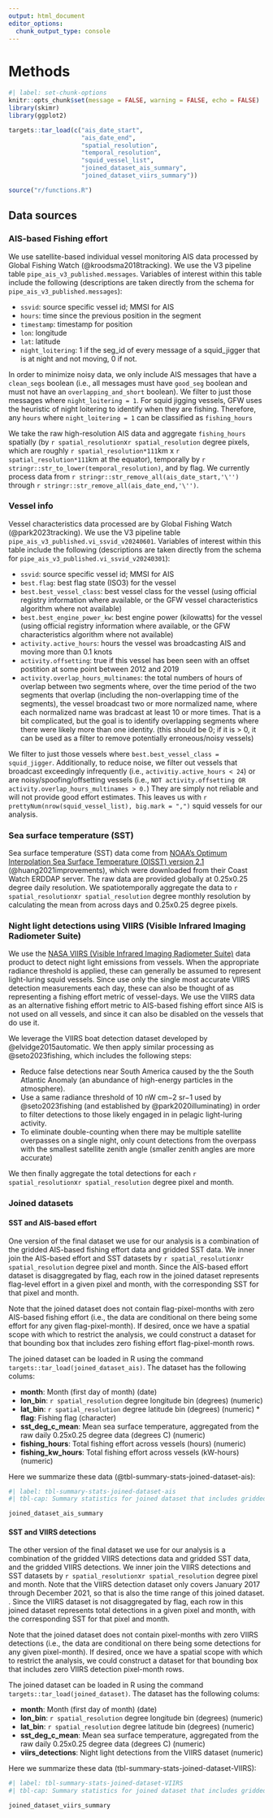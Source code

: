 ```yaml
---
output: html_document
editor_options: 
  chunk_output_type: console
---
```


# Methods {#sec-methods}

```r
#| label: set-chunk-options
knitr::opts_chunk$set(message = FALSE, warning = FALSE, echo = FALSE)
library(skimr)
library(ggplot2)

targets::tar_load(c("ais_date_start",
                    "ais_date_end",
                    "spatial_resolution",
                    "temporal_resolution",
                    "squid_vessel_list",
                    "joined_dataset_ais_summary",
                    "joined_dataset_viirs_summary"))

source("r/functions.R")
```

## Data sources

### AIS-based Fishing effort

We use satellite-based individual vessel monitoring AIS data processed by Global Fishing Watch (@kroodsma2018tracking). We use the V3 pipeline table `pipe_ais_v3_published.messages`. Variables of interest within this table include the following
(descriptions are taken directly from the schema for
`pipe_ais_v3_published.messages`):

-   `ssvid`: source specific vessel id; MMSI for AIS
-   `hours`: time since the previous position in the segment
-   `timestamp`: timestamp for position
-   `lon`: longitude
-   `lat`: latitude
-   `night_loitering`: 1 if the seg_id of every message of a squid_jigger that is at night and not moving, 0 if not.

In order to minimize noisy data, we only include AIS messages that have
a `clean_segs` boolean (i.e., all messages must have `good_seg` boolean
and must not have an `overlapping_and_short` boolean). We filter to just those messages where `night_loitering = 1`. For squid jigging vessels, GFW uses the heuristic of night loitering to identify when they are fishing. Therefore, any `hours` where `night_loitering = 1` can be classified as `fishing_hours`

We take the raw high-resolution AIS data and aggregate `fishing_hours` spatially (by `r spatial_resolution`x`r spatial_resolution` degree pixels, which are roughly `r spatial_resolution*111`km x `r spatial_resolution*111`km at the equator), temporally by `r stringr::str_to_lower(temporal_resolution)`, and by flag. We currently process data from `r stringr::str_remove_all(ais_date_start,'\'')` through `r stringr::str_remove_all(ais_date_end,'\'')`.

### Vessel info

Vessel characteristics data processed are by Global Fishing Watch (@park2023tracking). We use the V3 pipeline table `pipe_ais_v3_published.vi_ssvid_v20240601`. Variables of interest within this table include the following
(descriptions are taken directly from the schema for
`pipe_ais_v3_published.vi_ssvid_v20240301`):

-   `ssvid`: source specific vessel id; MMSI for AIS
-   `best.flag`: best flag state (ISO3) for the vessel\
-   `best.best_vessel_class`: best vessel class for the vessel (using
    official registry information where available, or the GFW
    vessel characteristics algorithm where not available)
-   `best.best_engine_power_kw `: best engine power (kilowatts) for
    the vessel (using official registry information where available, or
    the GFW characteristics algorithm where not
    available)
-   `activity.active_hours`: hours the vessel was broadcasting AIS and moving more than 0.1 knots
-   `activity.offsetting`: true if this vessel has been seen with an offset postition at some point between 2012 and 2019
-   `activity.overlap_hours_multinames`: the total numbers of hours of overlap
    between two segments where, over the time period of the two segments
    that overlap (including the non-overlapping time of the segments),
    the vessel broadcast two or more normalized name, where each
    normalized name was bradcast at least 10 or more times. That is a
    bit complicated, but the goal is to identify overlapping segments
    where there were likely more than one identity. (this should be 0;
    if it is \> 0, it can be used as a filter to remove potentially
    erroneous/noisy vessels)
    
We filter to just those vessels where `best.best_vessel_class = squid_jigger`. Additionally, to reduce noise, we filter out vessels that broadcast exceedingly infrequently (i.e., `activitiy.active_hours < 24`) or are noisy/spoofing/offsetting vessels (i.e.,  `NOT activity.offsetting OR activity.overlap_hours_multinames > 0.`) They are simply not reliable and will not provide good effort estimates. This leaves us with `r prettyNum(nrow(squid_vessel_list), big.mark = ",")` squid vessels for our analysis.

### Sea surface temperature (SST)

Sea surface temperature (SST) data come from [NOAA's Optimum Interpolation Sea Surface Temperature (OISST) version 2.1](https://coastwatch.pfeg.noaa.gov/erddap/griddap/ncdcOisst21Agg.html) (@huang2021improvements), which were downloaded from their Coast Watch ERDDAP server. The raw data are provided globally at 0.25x0.25 degree daily resolution. We spatiotemporally aggregate the data to `r spatial_resolution`x`r spatial_resolution` degree monthly resolution by calculating the mean from across days and 0.25x0.25 degree pixels.

### Night light detections using VIIRS (Visible Infrared Imaging Radiometer Suite)

We use the [NASA VIIRS (Visible Infrared Imaging Radiometer Suite)](https://www.earthdata.nasa.gov/sensors/viirs) data product to detect night light emissions from vessels. When the appropriate radiance threshold is applied, these can generally be assumed to represent light-luring squid vessels. Since use only the single most accurate VIIRS detection measurements each day, these can also be thought of as representing a fishing effort metric of vessel-days. We use the VIIRS data as an alternative fishing effort metric to AIS-based fishing effort since AIS is not used on all vessels, and since it can also be disabled on the vessels that do use it.

We leverage the VIIRS boat detection dataset developed by @elvidge2015automatic. We then apply similar processing as @seto2023fishing, which includes the following steps:

- Reduce false detections near South America caused by the the South Atlantic Anomaly (an abundance of high-energy particles in the atmosphere). 
- Use a same radiance threshold of 10 nW cm−2 sr−1 used by @seto2023fishing (and established by @park2020illuminating) in order to filter detections to those likely engaged in in pelagic light-luring activity. 
- To eliminate double-counting when there may be multiple satellite overpasses on a single night, only count detections from the overpass with the smallest satellite zenith angle (smaller zenith angles are more accurate)

We then finally aggregate the total detections for each `r spatial_resolution`x`r spatial_resolution` degree pixel and month. 

### Joined datasets

#### SST and AIS-based effort

One version of the final dataset we use for our analysis is a combination of the gridded AIS-based fishing effort data and gridded SST data. We inner join the AIS-based effort and SST datasets by `r spatial_resolution`x`r spatial_resolution` degree pixel and month. Since the AIS-based effort dataset is disaggregated by flag, each row in the joined dataset represents flag-level effort in a given pixel and month, with the corresponding SST for that pixel and month.

Note that the joined dataset does not contain flag-pixel-months with zero AIS-based fishing effort (i.e., the data are conditional on there being some effort for any given flag-pixel-month). If desired, once we have a spatial scope with which to restrict the analysis, we could construct a dataset for that bounding box that includes zero fishing effort flag-pixel-month rows.  

The joined dataset can be loaded in R using the command `targets::tar_load(joined_dataset_ais)`. The dataset has the following colums:

* **month**: Month (first day of month) (date)  
* **lon_bin**:  `r spatial_resolution` degree longitude bin (degrees) (numeric)  
* **lat_bin**:  `r spatial_resolution` degree latitude bin (degrees) (numeric)  * **flag**:  Fishing flag (character)  
* **sst_deg_c_mean**: Mean sea surface temperature, aggregated from the raw daily 0.25x0.25 degree data (degrees C) (numeric) 
* **fishing_hours**:  Total fishing effort across vessels (hours) (numeric)  
* **fishing_kw_hours**:  Total fishing effort across vessels (kW-hours) (numeric)  

Here we summarize these data (@tbl-summary-stats-joined-dataset-ais):

```r
#| label: tbl-summary-stats-joined-dataset-ais
#| tbl-cap: Summary statistics for joined dataset that includes gridded SST and AIS-based fishing effort

joined_dataset_ais_summary
```

#### SST and VIIRS detections

The other version of the final dataset we use for our analysis is a combination of the  gridded VIIRS detections data and gridded SST data, and the gridded VIIRS detections. We inner join the VIIRS detections and SST datasets by `r spatial_resolution`x`r spatial_resolution` degree pixel and month. Note that the VIIRS detection dataset only covers January 2017 through December 2021, so that is also the time range of this joined dataset. . Since the VIIRS dataset is not disaggregated by flag, each row in this joined dataset represents total detections in a given pixel and month, with the corresponding SST for that pixel and month.

Note that the joined dataset does not contain pixel-months with zero VIIRS detections (i.e., the data are conditional on there being some detections for any given pixel-month). If desired, once we have a spatial scope with which to restrict the analysis, we could construct a dataset for that bounding box that includes zero VIIRS detection pixel-month rows.  

The joined dataset can be loaded in R using the command `targets::tar_load(joined_dataset)`. The dataset has the following colums:

* **month**: Month (first day of month) (date)  
* **lon_bin**:  `r spatial_resolution` degree longitude bin (degrees) (numeric)  
* **lat_bin**:  `r spatial_resolution` degree latitude bin (degrees) (numeric)
* **sst_deg_c_mean**: Mean sea surface temperature, aggregated from the raw daily 0.25x0.25 degree data (degrees C) (numeric) 
* **viirs_detections**: Night light detections from the VIIRS dataset (numeric)

Here we summarize these data (tbl-summary-stats-joined-dataset-VIIRS):

```r
#| label: tbl-summary-stats-joined-dataset-VIIRS
#| tbl-cap: Summary statistics for joined dataset that includes gridded SST and VIIRS detections

joined_dataset_viirs_summary
```